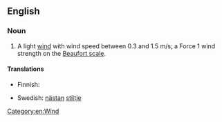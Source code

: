 ==English==

===Noun===
{{en-noun}}

# {{lb|en|meteorology|nautical}} A light [[wind]] with wind speed between 0.3 and 1.5 m/s; a Force 1 wind strength on the [[Beaufort scale]].

====Translations====
{{trans-top|wind}}
* Finnish: {{t|fi|[[hiljainen]] [[tuuli]]}}
{{trans-mid}}
* Swedish: [[nästan]] [[stiltje]]
{{trans-bottom}}

[[Category:en:Wind]]